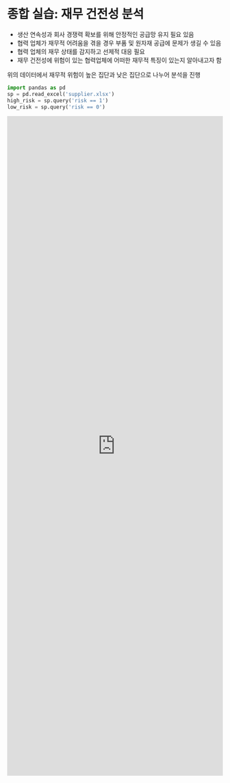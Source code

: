 # 종합 실습: 재무 건전성 분석

- 생산 연속성과 회사 경쟁력 확보를 위해 안정적인 공급망 유지 필요 있음
- 협력 업체가 재무적 어려움을 겪을 경우 부품 및 원자재 공급에 문제가 생길 수 있음
- 협력 업체의 재무 상태를 감지하고 선제적 대응 필요
- 재무 건전성에 위험이 있는 협력업체에 어떠한 재무적 특징이 있는지 알아내고자 함

위의 데이터에서 재무적 위험이 높은 집단과 낮은 집단으로 나누어 분석을 진행

```python
import pandas as pd
sp = pd.read_excel('supplier.xlsx')
high_risk = sp.query('risk == 1')
low_risk = sp.query('risk == 0')
```
<iframe src="https://tally.so/embed/w5oXVZ?alignLeft=1&hideTitle=1&transparentBackground=1&dynamicHeight=1" loading="lazy" width="100%" height="1538" frameborder="0" marginheight="0" marginwidth="0" title="[데이터분석] 종합실습: 추정~회귀분석"></iframe>